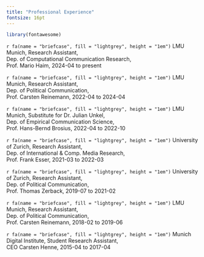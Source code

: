 ```yaml
---
title: "Professional Experience"
fontsize: 16pt
---
```


```r
library(fontawesome)
```


::: {#hero-heading}
`r fa(name = "briefcase", fill = "lightgrey", height = "1em")` LMU Munich, Research Assistant,  
Dep. of Computational Communication Research,  
Prof. Mario Haim, 2024-04 to present

`r fa(name = "briefcase", fill = "lightgrey", height = "1em")` LMU Munich, Research Assistant,  
Dep. of Political Communication,  
Prof. Carsten Reinemann, 2022-04 to 2024-04

`r fa(name = "briefcase", fill = "lightgrey", height = "1em")` LMU Munich, Substitute for Dr. Julian Unkel,  
Dep. of Empirical Communication Science,  
Prof. Hans-Bernd Brosius, 2022-04 to 2022-10

`r fa(name = "briefcase", fill = "lightgrey", height = "1em")` University of Zurich, Research Assistant,  
Dep. of International & Comp. Media Research,  
Prof. Frank Esser, 2021-03 to 2022-03

`r fa(name = "briefcase", fill = "lightgrey", height = "1em")` University of Zurich, Research Assistant,  
Dep. of Political Communication,  
Prof. Thomas Zerback, 2019-07 to 2021-02

`r fa(name = "briefcase", fill = "lightgrey", height = "1em")` LMU Munich, Research Assistant,  
Dep. of Political Communication,  
Prof. Carsten Reinemann, 2018-02 to 2019-06

`r fa(name = "briefcase", fill = "lightgrey", height = "1em")` Munich Digital Institute, Student Research Assistant,  
CEO Carsten Henne, 2015-04 to 2017-04
:::
